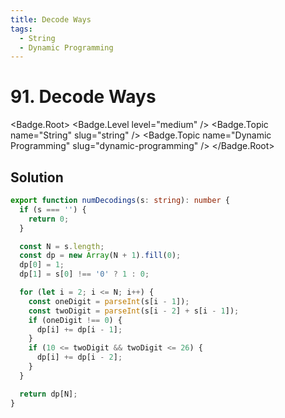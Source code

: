 ```yaml
---
title: Decode Ways
tags:
  - String
  - Dynamic Programming
---
```


# 91. Decode Ways

<Badge.Root>
  <Badge.Level level="medium" />
  <Badge.Topic name="String" slug="string" />
  <Badge.Topic name="Dynamic Programming" slug="dynamic-programming" />
</Badge.Root>

## Solution

```typescript filename="solution.ts" copy
export function numDecodings(s: string): number {
  if (s === '') {
    return 0;
  }

  const N = s.length;
  const dp = new Array(N + 1).fill(0);
  dp[0] = 1;
  dp[1] = s[0] !== '0' ? 1 : 0;

  for (let i = 2; i <= N; i++) {
    const oneDigit = parseInt(s[i - 1]);
    const twoDigit = parseInt(s[i - 2] + s[i - 1]);
    if (oneDigit !== 0) {
      dp[i] += dp[i - 1];
    }
    if (10 <= twoDigit && twoDigit <= 26) {
      dp[i] += dp[i - 2];
    }
  }

  return dp[N];
}
```

<ProblemLink
  codingSite="leetcode"
  href="https://leetcode.com/problems/decode-ways/"
  title="Decode Ways"
/>
